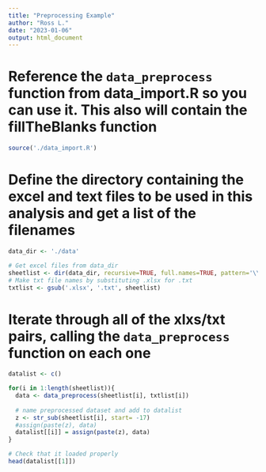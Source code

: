 ```yaml
---
title: "Preprocessing Example"
author: "Ross L."
date: "2023-01-06"
output: html_document
---
```


# Reference the `data_preprocess` function from data_import.R so you can use it. This also will contain the fillTheBlanks function
```r
source('./data_import.R')
```


# Define the directory containing the excel and text files to be used in this analysis and get a list of the filenames
```r
data_dir <- './data'

# Get excel files from data_dir
sheetlist <- dir(data_dir, recursive=TRUE, full.names=TRUE, pattern='\\.xlsx$')
# Make txt file names by substituting .xlsx for .txt
txtlist <- gsub('.xlsx', '.txt', sheetlist)

```

# Iterate through all of the xlxs/txt pairs, calling the `data_preprocess` function on each one
```r
datalist <- c()

for(i in 1:length(sheetlist)){
  data <- data_preprocess(sheetlist[i], txtlist[i])
  
  # name preprocessed dataset and add to datalist
  z <- str_sub(sheetlist[i], start= -17)
  #assign(paste(z), data)
  datalist[[i]] = assign(paste(z), data)
}

# Check that it loaded properly
head(datalist[[1]])

```